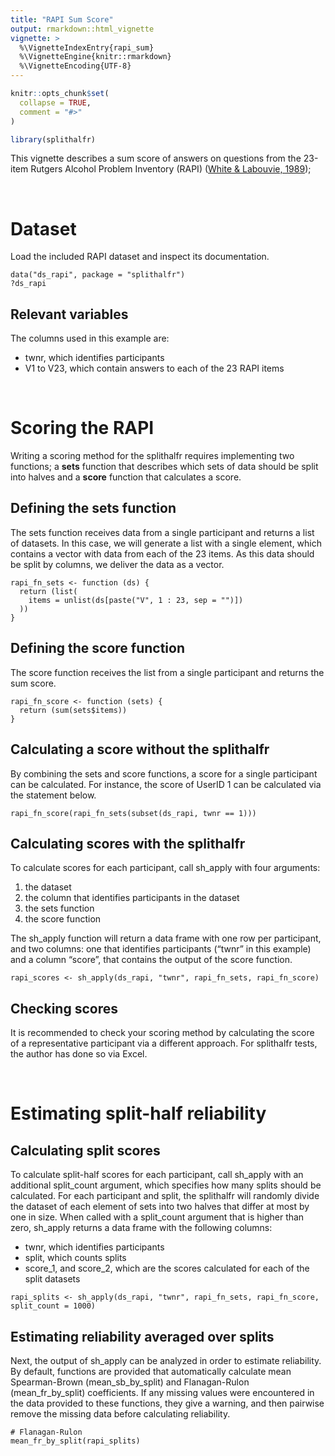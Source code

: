 ```yaml
---
title: "RAPI Sum Score"
output: rmarkdown::html_vignette
vignette: >
  %\VignetteIndexEntry{rapi_sum}
  %\VignetteEngine{knitr::rmarkdown}
  %\VignetteEncoding{UTF-8}
---
```


```r
knitr::opts_chunk$set(
  collapse = TRUE,
  comment = "#>"
)
```

```r
library(splithalfr)
```
This vignette describes a sum score of answers on questions from the 23-item Rutgers Alcohol Problem Inventory (RAPI)
([White & Labouvie, 1989](https://research.alcoholstudies.rutgers.edu/rapi));

<br />

# Dataset
Load the included RAPI dataset and inspect its documentation.
```
data("ds_rapi", package = "splithalfr")
?ds_rapi
```
## Relevant variables
The columns used in this example are:

* twnr, which identifies participants
* V1 to V23, which contain answers to each of the 23 RAPI items

<br />

# Scoring the RAPI
Writing a scoring method for the splithalfr requires implementing two functions; a **sets** function that describes which sets of data should be split into halves and a **score** function that calculates a score. 

## Defining the sets function
The sets function receives data from a single participant and returns a list of datasets. In this case, we will generate a list with a single element, which contains a vector with data from each of the 23 items. As this data should be split by columns, we deliver the data as a vector.
```
rapi_fn_sets <- function (ds) {
  return (list(
    items = unlist(ds[paste("V", 1 : 23, sep = "")])
  ))
}
```

## Defining the score function
The score function receives the list from a single participant and returns the sum score.
```
rapi_fn_score <- function (sets) {
  return (sum(sets$items))
}
```

## Calculating a score without the splithalfr
By combining the sets and score functions, a score for a single participant can be calculated. For instance, the score of UserID 1 can be calculated via the statement below.
```
rapi_fn_score(rapi_fn_sets(subset(ds_rapi, twnr == 1)))
```

## Calculating scores with the splithalfr
To calculate scores for each participant, call sh_apply with four arguments: 

1. the dataset
2. the column that identifies participants in the dataset
3. the sets function
4. the score function

The sh_apply function will return a data frame with one row per participant, and two columns: one that identifies participants ("twnr" in this example) and a column "score", that contains the output of the score function.
```
rapi_scores <- sh_apply(ds_rapi, "twnr", rapi_fn_sets, rapi_fn_score)
```

## Checking scores
It is recommended to check your scoring method by calculating the score of a representative participant via a different approach. For splithalfr tests, the author has done so via Excel. 

<br />

# Estimating split-half reliability

## Calculating split scores
To calculate split-half scores for each participant, call sh_apply with an additional split_count argument, which specifies how many splits should be calculated. For each participant and split, the splithalfr will randomly divide the dataset of each element of sets into two halves that differ at most by one in size. When called with a split_count argument that is higher than zero, sh_apply returns a data frame with the following columns:

* twnr, which identifies participants
* split, which counts splits
* score_1, and score_2, which are the scores calculated for each of the split datasets

```
rapi_splits <- sh_apply(ds_rapi, "twnr", rapi_fn_sets, rapi_fn_score, split_count = 1000)
```

## Estimating reliability averaged over splits
Next, the output of sh_apply can be analyzed in order to estimate reliability. By default, functions are provided that automatically calculate mean Spearman-Brown (mean_sb_by_split) and Flanagan-Rulon (mean_fr_by_split) coefficients. If any missing values were encountered in the data provided to these functions, they give a warning, and then pairwise remove the missing data before calculating reliability.
```
# Flanagan-Rulon
mean_fr_by_split(rapi_splits)
```





